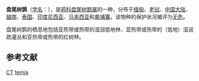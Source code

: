 {{Speciesbox
| image = Crypsirina temia.jpg
| image_width = 240px
| status = LC 
| status_system = IUCN3.1
| status_ref ={{r|iucn}}
| taxon = Crypsirina temia
| authority = {{link-en|弗朗索瓦·马里·多丹|François Marie Daudin|Daudin}}, 1800
}}

'''盘尾树鹊'''（[[学名|学名]]：{{lang|la|''Crypsirina temia''}}），是[[鸦科|鸦科]][[盘尾树鹊属|盘尾树鹊属]]的一种，分布于[[缅甸|缅甸]]、[[老挝|老挝]]、[[中国大陆|中国大陆]]、[[越南|越南]]、[[泰国|泰国]]、[[印度尼西亚|印度尼西亚]]、[[马来西亚|马来西亚]]和[[柬埔寨|柬埔寨]]。该物种的保护状况被评为[[无危|无危]]。{{r|id2887|birdlife}}

盘尾树鹊的栖息地包括亚热带或热带的湿润低地林、亚热带或热带的（低地）湿润疏灌丛和亚热带或热带的红树林。

== 参考文献 ==
{{commons|Crypsirina  temia}}
{{Wikispecies|Crypsirina temia}}
{{reflist|refs=
 <ref  name=iucn>	BirdLife International. 2017. ''Crypsirina temia''. (amended version published in 2016) The IUCN Red List of Threatened Species 2017: e.T22705855A111024572. http://dx.doi.org/10.2305/IUCN.UK.2017-1.RLTS.T22705855A111024572.en. Downloaded on 02 October 2017.</ref>
 <ref name=id2887>{{cite web| url =http://www.bioinfo.cn/db05/BjdwSpecies.php?action=view&id=2887| title =盘尾树鹊| work =《中国动物物种编目数据库》| publisher =中国科学院微生物研究所| author =中国科学院动物研究所| accessdate =2009-04-04| deadurl =yes| archiveurl =https://web.archive.org/web/20160305023530/http://www.bioinfo.cn/db05/BjdwSpecies.php?action=view&id=2887| archivedate =2016-03-05}}</ref>
 <ref name=birdlife>{{cite web|url=http://www.birdlife.org/datazone/speciesfactsheet.php?id=5742&m=0|title=Crypsirina temia|publisher=[[国际鸟盟|BirdLife.org]]|accessdate=2011-06-27}}</ref>
 }}
{{Taxonbar|from=Q73745}}

[[Category:IUCN红色名录无危物种|CT]]
[[Category:盘尾树鹊属|temia]]


{{雀形目小作品}}